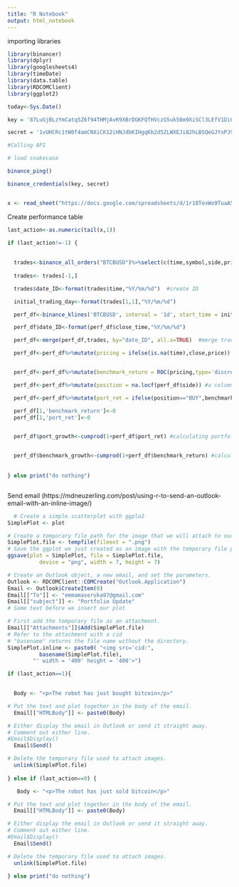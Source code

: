 ---
title: "R Notebook"
output: html_notebook
---


importing libraries

```{r}
library(binancer)
library(dplyr)
library(googlesheets4)
library(timeDate)
library(data.table)
library(RDCOMClient)
library(ggplot2)
```





```{r}

today<-Sys.Date()

key = '87LuGjBLzYmCatq5Z6f94THMjAvK9XBrDGKFQTHVczG5uk58m9XiSCl3LEfV1DiC'

secret = '1vUHCRc1tW0f4amCNXiCK12iHNJdbKIHgqKb2d5ZLWXEJi82hLBSQeGJYxPJ9EXk'

#Calling API

# load snakecase

binance_ping()

binance_credentials(key, secret)


x <- read_sheet("https://docs.google.com/spreadsheets/d/1r18TexWo9TuaA51Gv1O72mBN8aFDGK_a6v-Gr3FxXVs/edit#gid=0", sheet="bot")
```

Create performance table

```{r}

last_action<-as.numeric(tail(x,1))

if (last_action!=-1) {
  
  
  trades<-binance_all_orders("BTCBUSD")%>%select(c(time,symbol,side,price, executed_qty)) #fetch binance transactions
  
  trades<- trades[-1,]

  trades$date_ID<-format(trades$time,"%Y/%m/%d")  #create ID 

  initial_trading_day<-format(trades[1,1],"%Y/%m/%d")    

  perf_df<-binance_klines('BTCBUSD', interval = '1d', start_time = initial_trading_day, end_time = today-1)%>%select(c(close_time,close))  #pull btc data from the first day I traded

  perf_df$date_ID<-format(perf_df$close_time,"%Y/%m/%d") 

  perf_df<-merge(perf_df,trades, by="date_ID", all.x=TRUE)  #merge trades data with btc data

  perf_df<-perf_df%>%mutate(pricing = ifelse(is.na(time),close,price)) #fill my buy and sell prices as prices of BTC for that day


  perf_df<-perf_df%>%mutate(benchmark_return = ROC(pricing,type='discrete'))

  perf_df<-perf_df%>%mutate(position = na.locf(perf_df$side)) #a column stating when am in and out of the market

  perf_df<-perf_df%>%mutate(port_ret = ifelse(position=="BUY",benchmark_return ,0))   #calculating returns 

  perf_df[1,'benchmark_return']<-0
  perf_df[1,'port_ret']<-0


  perf_df$port_growth<-cumprod(1+perf_df$port_ret) #calculating portfolio growth


  perf_df$benchmark_growth<-cumprod(1+perf_df$benchmark_return) #calculating benchmark growth
  
  
} else print("do nothing")



```



Send email (https://mdneuzerling.com/post/using-r-to-send-an-outlook-email-with-an-inline-image/)

```{r}

  # Create a simple scatterplot with ggplo2
SimplePlot <- plot

# Create a temporary file path for the image that we will attach to our email
SimplePlot.file <- tempfile(fileext = ".png")
# Save the ggplot we just created as an image with the temporary file path
ggsave(plot = SimplePlot, file = SimplePlot.file,
          device = "png", width = 7, height = 7)

# Create an Outlook object, a new email, and set the parameters.
Outlook <- RDCOMClient::COMCreate("Outlook.Application")
Email <- Outlook$CreateItem(0)
Email[["To"]] <- "emmamaseruka97@gmail.com"
Email[["subject"]] <- "Portfolio Update"
# Some text before we insert our plot

# First add the temporary file as an attachment.
Email[["Attachments"]]$Add(SimplePlot.file)
# Refer to the attachment with a cid
# "basename" returns the file name without the directory.
SimplePlot.inline <- paste0( "<img src='cid:",
          basename(SimplePlot.file),
        "' width = '400' height = '400'>")

if (last_action==1){
  

  Body <- "<p>The robot has just bought bitcoin</p>"

# Put the text and plot together in the body of the email.
  Email[["HTMLBody"]] <- paste0(Body)

# Either display the email in Outlook or send it straight away.
# Comment out either line.
#Email$Display()
  Email$Send()

# Delete the temporary file used to attach images.
  unlink(SimplePlot.file)
 
} else if (last_action==0) {

   Body <- "<p>The robot has just sold bitcoin</p>"

# Put the text and plot together in the body of the email.
  Email[["HTMLBody"]] <- paste0(Body)

# Either display the email in Outlook or send it straight away.
# Comment out either line.
#Email$Display()
  Email$Send()

# Delete the temporary file used to attach images.
  unlink(SimplePlot.file)
  
} else print("do nothing")
  
  
```

